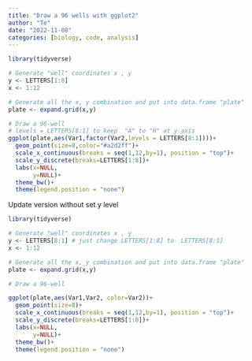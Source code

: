 ```yaml
---
title: "Draw a 96 wells with ggplot2" 
author: "Te"
date: "2022-11-08"
categories: [biology, code, analysis]
---
```


```r
library(tidyverse)

# Generate "well" coordinates x , y
y <- LETTERS[1:8]
x <- 1:12

# Generate all the x, y combination and put into data.frame "plate"
plate <- expand.grid(x,y)

# Draw a 96-well
# levels = LETTERS[8:1] to keep  "A" to "H" at y-axis
ggplot(plate,aes(Var1,factor(Var2,levels = LETTERS[8:1])))+
  geom_point(size=8,color="#a2d2ff")+
  scale_x_continuous(breaks = seq(1,12,by=1), position = "top")+
  scale_y_discrete(breaks=LETTERS[1:8])+
  labs(x=NULL,
       y=NULL)+
  theme_bw()+
  theme(legend.position = "none")
```

Update version without set y level
```r
library(tidyverse)

# Generate "well" coordinates x , y
y <- LETTERS[8:1] # just change LETTERS[1:8] to  LETTERS[8:1]
x <- 1:12

# Generate all the x, y combination and put into data.frame "plate"
plate <- expand.grid(x,y)

# Draw a 96-well

ggplot(plate,aes(Var1,Var2, color=Var2))+
  geom_point(size=8)+
  scale_x_continuous(breaks = seq(1,12,by=1), position = "top")+
  scale_y_discrete(breaks=LETTERS[1:8])+
  labs(x=NULL,
       y=NULL)+
  theme_bw()+
  theme(legend.position = "none")
```


